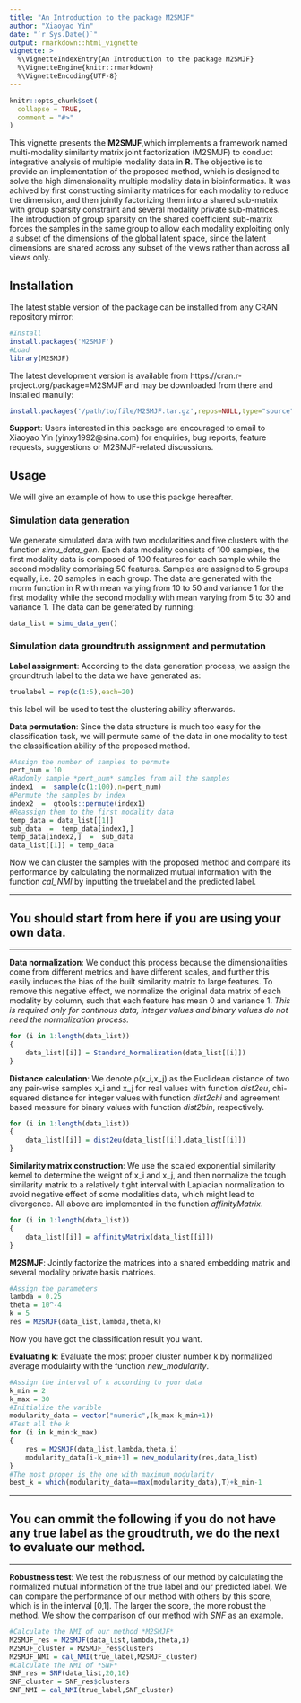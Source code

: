 ---
title: "An Introduction to the package M2SMJF"
author: "Xiaoyao Yin"
date: "`r Sys.Date()`"
output: rmarkdown::html_vignette
vignette: >
  %\VignetteIndexEntry{An Introduction to the package M2SMJF}
  %\VignetteEngine{knitr::rmarkdown}
  %\VignetteEncoding{UTF-8}
---

```{r setup, include = FALSE}
knitr::opts_chunk$set(
  collapse = TRUE,
  comment = "#>"
)
```

This vignette presents the **M2SMJF**,which implements a framework named multi-modality similarity matrix joint factorization (M2SMJF) to conduct integrative analysis of multiple modality data in **R**. The objective is to provide an implementation of the proposed method, which is designed to solve the high dimensionality multiple modality data in bioinformatics. It was achived by first constructing similarity matrices for each modality to reduce the dimension, and then jointly factorizing them into a shared sub-matrix with group sparsity constraint and several modality private sub-matrices. The introduction of group sparsity on the shared coefficient sub-matrix forces the samples in the same group to allow each modality exploiting only a subset of the dimensions of the global latent space, since the latent dimensions are shared across any subset of the views rather than across all views only.  


## Installation

The latest stable version of the package can be installed from any CRAN repository mirror:

```{r,eval=FALSE}    
#Install
install.packages('M2SMJF')
#Load
library(M2SMJF)
```

The latest development version is available from https://cran.r-project.org/package=M2SMJF and may be downloaded from there and installed manully:

```{r,eval=FALSE}
install.packages('/path/to/file/M2SMJF.tar.gz',repos=NULL,type="source")
```

**Support**: Users interested in this package are encouraged to email to Xiaoyao Yin (yinxy1992@sina.com) for enquiries, bug reports, feature requests, suggestions or M2SMJF-related discussions.

## Usage

We will give an example of how to use this packge hereafter.

### Simulation data generation

We generate simulated data with two modularities and five clusters with the function *simu_data_gen*. Each data modality consists of 100 samples, the first modality data is composed of 100 features for each sample while the second modality comprising 50 features. Samples are assigned to 5 groups equally, i.e. 20 samples in each group. The data are generated with the rnorm function in R with mean varying from 10 to 50 and variance 1 for the first modality while the second modality with mean varying from 5 to 30 and variance 1. The data can be generated by running:

```{r,eval=FALSE}    
data_list = simu_data_gen()
```

### Simulation data groundtruth assignment and permutation

**Label assignment**: According to the data generation process, we assign the groundtruth label to the data we have generated as:

```{r,eval=FALSE}    
truelabel = rep(c(1:5),each=20)
```

this label will be used to test the clustering ability afterwards.

**Data permutation**: Since the data structure is much too easy for the classification task, we will permute same of the data in one modality to test the classification ability of the proposed method.

```{r,eval=FALSE}    
#Assign the number of samples to permute
pert_num = 10
#Radomly sample *pert_num* samples from all the samples
index1  =  sample(c(1:100),n=pert_num)
#Permute the samples by index
index2  =  gtools::permute(index1)
#Reassign them to the first modality data
temp_data = data_list[[1]]
sub_data  =  temp_data[index1,]
temp_data[index2,]  =  sub_data
data_list[[1]] = temp_data
```

Now we can cluster the samples with the proposed method and compare its performance by calculating the normalized mutual information with the function *cal_NMI* by inputting the truelabel and the predicted label.

************************************************************

## You should start from here if you are using your own data.

************************************************************

**Data normalization**: We conduct this process because the dimensionalities come from different metrics and have different scales, and further this easily induces the bias of the built similarity matrix to large features. To remove this negative effect, we normalize the original data matrix of each modality by column, such that each feature has mean 0 and variance 1. *This is required only for continous data, integer values and binary values do not need the normalization process.*

```{r,eval=FALSE}    
for (i in 1:length(data_list))
{
    data_list[[i]] = Standard_Normalization(data_list[[i]])
}
```

**Distance calculation**: We denote ρ(x_i,x_j) as the Euclidean distance of two any pair-wise samples x_i and x_j for real values with function *dist2eu*, chi-squared distance for integer values with function *dist2chi* and agreement based measure for binary values with function *dist2bin*, respectively.

```{r,eval=FALSE}    
for (i in 1:length(data_list))
{
    data_list[[i]] = dist2eu(data_list[[i]],data_list[[i]])
}
```

**Similarity matrix construction**: We use the scaled exponential similarity kernel to determine the weight of x_i and x_j, and then normalize the tough similarity matrix to a relatively tight interval with Laplacian normalization to avoid negative effect of some modalities data, which might lead to divergence. All above are implemented in the function *affinityMatrix*.

```{r,eval=FALSE}    
for (i in 1:length(data_list))
{
    data_list[[i]] = affinityMatrix(data_list[[i]])
}
```

**M2SMJF**: Jointly factorize the matrices into a shared embedding matrix and several modality private basis matrices.

```{r,eval=FALSE}    
#Assign the parameters
lambda = 0.25
theta = 10^-4
k = 5
res = M2SMJF(data_list,lambda,theta,k)
```

Now you have got the classification result you want.

**Evaluating k**: Evaluate the most proper cluster number k by normalized average modulairty with the function *new_modularity*.

```{r,eval=FALSE}    
#Assign the interval of k according to your data
k_min = 2
k_max = 30
#Initialize the varible
modularity_data = vector("numeric",(k_max-k_min+1))
#Test all the k
for (i in k_min:k_max)
{
    res = M2SMJF(data_list,lambda,theta,i)
    modularity_data[i-k_min+1] = new_modularity(res,data_list)
}
#The most proper is the one with maximum modularity
best_k = which(modularity_data==max(modularity_data),T)+k_min-1
```

************************************************************

## You can ommit the following if you do not have any true label as the groudtruth, we do the next to evaluate our method.

************************************************************

**Robustness test**: We test the robustness of our method by calculating the normalized mutual information of the true label and our predicted label. We can compare the performance of our method with others by this score, which is in the interval [0,1]. The larger the score, the more robust the method. We show the comparison of our method with *SNF* as an example.

```{r,eval=FALSE}    
#Calculate the NMI of our method *M2SMJF*
M2SMJF_res = M2SMJF(data_list,lambda,theta,i)
M2SMJF_cluster = M2SMJF_res$clusters
M2SMJF_NMI = cal_NMI(true_label,M2SMJF_cluster)
#Calculate the NMI of *SNF*
SNF_res = SNF(data_list,20,10)
SNF_cluster = SNF_res$clusters
SNF_NMI = cal_NMI(true_label,SNF_cluster)
```
